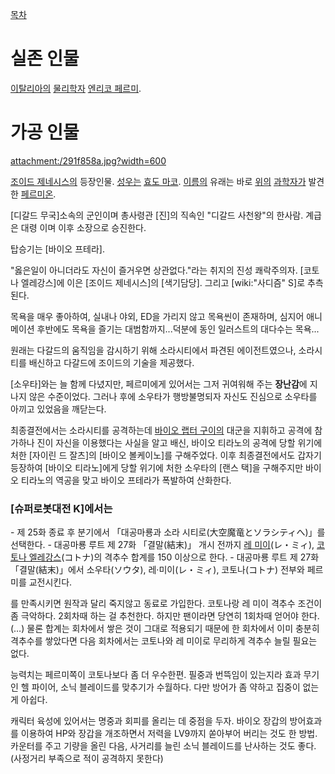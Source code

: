 [[목차]]

= 실존 인물 =
[[이탈리아]]의 [[물리학자]] [[엔리코 페르미]].

= 가공 인물 =
attachment:/291f858a.jpg?width=600

[[조이드 제네시스]]의 등장인물. [[성우]]는 [[효도 마코]]. [[이름]]의 유래는 바로 [[위]]의 [[과학자]]가 발견한 [[페르미온]].

[디갈드 무국]소속의 군인이며 총사령관 [진]의 직속인 "디갈드 사천왕"의 한사람. 계급은 대령 이며 이후 소장으로 승진한다.

탑승기는 [바이오 프테라].

"옳은일이 아니더라도 자신이 즐거우면 상관없다."라는 취지의 진성 쾌락주의자. [코토나 엘레강스]에 이은 [조이드 제네시스]의 [색기담당]. 그리고 [wiki:"사디즘" S]로 추측된다.

목욕을 매우 좋아하여, 실내나 야외, ED을 가리지 않고 목욕씬이 존재하며, 심지어 애니메이션 후반에도 목욕을 즐기는 대범함까지...덕분에 동인 일러스트의 대다수는 목욕...

원래는 다갈드의 움직임을 감시하기 위해 소라시티에서 파견된 에이전트였으나, 소라시티를 배신하고 다갈드에 조이드의 기술을 제공했다.

[소우타]와는 늘 함께 다녔지만, 페르미에게 있어서는 그저 귀여워해 주는 '''장난감'''에 지나지 않은 수준이었다. 그러나 후에 소우타가 행방불명되자 자신도 진심으로 소우타를 아끼고 있었음을 깨닫는다.

최종결전에서는 소라시티를 공격하는데 [[바이오 랩터 구이]]의 대군을 지휘하고 공격에 참가하나 진이 자신을 이용했다는 사실을 알고 배신, 바이오 티라노의 공격에 당할 위기에 처한 [자이린 드 잘츠]의 [바이오 볼케이노]를 구해주었다. 이후 최종결전에서도 갑자기 등장하여 [바이오 티라노]에게 당할 위기에 처한 소우타의 [랜스 택]을 구해주지만 바이오 티라노의 역공을 맞고 바이오 프테라가 폭발하여 산화한다.

=== [슈퍼로봇대전 K]에서는 ===
- 제 25화 종료 후 분기에서 「대공마룡과 소라 시티로(大空魔竜とソラシティへ)」를 선택한다.
- 대공마룡 루트 제 27화 「결말(結末)」 개시 전까지 [[레 미이]](レ・ミィ), [[코토나 엘레강스]](コトナ)의 격추수 합계를 150 이상으로 한다.
- 대공마룡 루트 제 27화 「결말(結末)」에서 소우타(ソウタ), 레·미이(レ・ミィ), 코토나(コトナ) 전부와 페르미를 교전시킨다.

를 만족시키면 원작과 달리 죽지않고 동료로 가입한다. 코토나랑 레 미이 격추수 조건이 좀 극악하다. 2회차때 하는 걸 추천한다. 하지만 팬이라면 당연히 1회차때 얻어야 한다.(…) 물론 합계는 회차에서 쌓은 것이 그대로 적용되기 때문에 한 회차에서 이미 충분히 격추수를 쌓았다면 다음 회차에서는 코토나와 레 미이로 무리하게 격추수 늘릴 필요는 없다. 

능력치는 페르미쪽이 코토나보다 좀 더 우수한편. 필중과 번뜩임이 있는지라 효과 무기인 헬 파이어, 소닉 블레이드를 맞추기가 수월하다. 다만 방어가 좀 약하고 집중이 없는 게 아쉽다.

캐릭터 육성에 있어서는 명중과 회피를 올리는 데 중점을 두자. 바이오 장갑의 방어효과를 이용하여 HP와 장갑을 개조하면서 저력을 LV9까지 쏟아부어 버리는 것도 한 방법. 카운터를 주고 기량을 올린 다음, 사거리를 늘린 소닉 블레이드를 난사하는 것도 좋다. (사정거리 부족으로 적이 공격하지 못한다)
